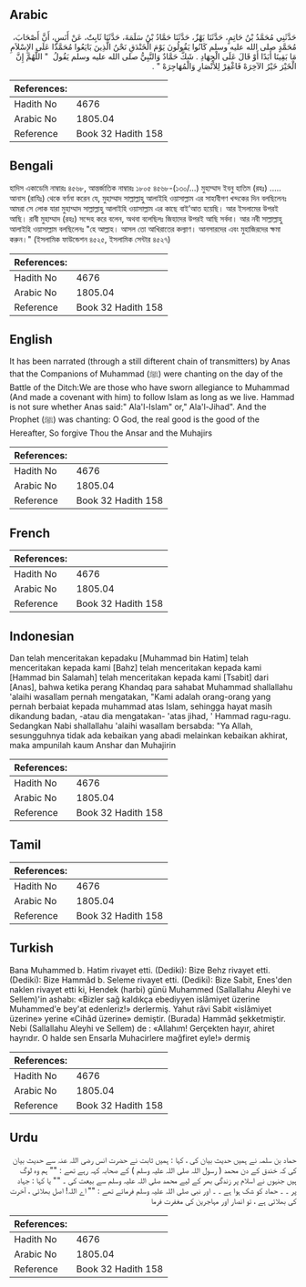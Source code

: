 ## Arabic


<div dir="rtl" lang="ar" style={{fontSize:'larger',backgroundColor:'#f8f9fa',padding:20}}>
حَدَّثَنِي مُحَمَّدُ بْنُ حَاتِمٍ، حَدَّثَنَا بَهْزٌ، حَدَّثَنَا حَمَّادُ بْنُ سَلَمَةَ، حَدَّثَنَا ثَابِتٌ، عَنْ أَنَسٍ، أَنَّ أَصْحَابَ، مُحَمَّدٍ صلى الله عليه وسلم كَانُوا يَقُولُونَ يَوْمَ الْخَنْدَقِ نَحْنُ الَّذِينَ بَايَعُوا مُحَمَّدًا عَلَى الإِسْلاَمِ مَا بَقِينَا أَبَدًا أَوْ قَالَ عَلَى الْجِهَادِ ‏.‏ شَكَّ حَمَّادٌ وَالنَّبِيُّ صلى الله عليه وسلم يَقُولُ ‏ "‏ اللَّهُمَّ إِنَّ الْخَيْرَ خَيْرُ الآخِرَهْ فَاغْفِرْ لِلأَنْصَارِ وَالْمُهَاجِرَهْ ‏"‏ ‏.‏
</div>
<div style={{backgroundColor:'#f8f9fa',padding:20, marginBottom: 10}}><table> <thead> <tr> <th>References:</th> <th></th> </tr> </thead> <tbody><tr><td>Hadith No</td><td>4676</td></tr><tr><td>Arabic No</td><td>1805.04</td></tr><tr><td>Reference</td><td>Book 32 Hadith 158</td></tr></tbody></table></div>

## Bengali


<div dir="ltr" lang="bn" style={{fontSize:'larger',backgroundColor:'#f8f9fa',padding:20}}>
হাদিস একাডেমি নাম্বারঃ ৪৫৬৮, আন্তর্জাতিক নাম্বারঃ ১৮০৫ ৪৫৬৮-(১৩০/...) মুহাম্মাদ ইবনু হাতিম (রহঃ) ..... আনাস (রাযিঃ) থেকে বর্ণনা করেন যে, মুহাম্মাদ সাল্লাল্লাহু আলাইহি ওয়াসাল্লাম এর সাহাবীগণ খন্দকের দিন বলছিলেনঃ আমরা সে লোক যারা মুহাম্মাদ সাল্লাল্লাহু আলাইহি ওয়াসাল্লাম এর কাছে বাই’আত হয়েছি। আর ইসলামের উপরই আছি। রাবী মুহাম্মাদ (রহঃ) সন্দেহ করে বলেন, অথবা বলেছিলঃ জিহাদের উপরই আছি সর্বদা। আর নবী সাল্লাল্লাহু আলাইহি ওয়াসাল্লাম বলছিলেনঃ "হে আল্লাহ। আসল তো আখিরাতের কল্যাণ। আনসারদের এবং মুহাজিরদের ক্ষমা করুন।" (ইসলামিক ফাউন্ডেশন ৪৫২৫, ইসলামিক সেন্টার ৪৫২৭)
</div>
<div style={{backgroundColor:'#f8f9fa',padding:20, marginBottom: 10}}><table> <thead> <tr> <th>References:</th> <th></th> </tr> </thead> <tbody><tr><td>Hadith No</td><td>4676</td></tr><tr><td>Arabic No</td><td>1805.04</td></tr><tr><td>Reference</td><td>Book 32 Hadith 158</td></tr></tbody></table></div>

## English


<div dir="ltr" lang="en" style={{fontSize:'larger',backgroundColor:'#f8f9fa',padding:20}}>
It has been narrated (through a still difterent chain of transmitters) by Anas that the Companions of Muhammad (ﷺ) were chanting on the day of the Battle of the Ditch:We are those who have sworn allegiance to Muhammad (And made a covenant with him) to follow Islam as long as we live. Hammad is not sure whether Anas said:" Ala'l-Islam" or," Ala'l-Jihad". And the Prophet (ﷺ) was chanting: O God, the real good is the good of the Hereafter, So forgive Thou the Ansar and the Muhajirs
</div>
<div style={{backgroundColor:'#f8f9fa',padding:20, marginBottom: 10}}><table> <thead> <tr> <th>References:</th> <th></th> </tr> </thead> <tbody><tr><td>Hadith No</td><td>4676</td></tr><tr><td>Arabic No</td><td>1805.04</td></tr><tr><td>Reference</td><td>Book 32 Hadith 158</td></tr></tbody></table></div>

## French


<div dir="ltr" lang="fr" style={{fontSize:'larger',backgroundColor:'#f8f9fa',padding:20}}>

</div>
<div style={{backgroundColor:'#f8f9fa',padding:20, marginBottom: 10}}><table> <thead> <tr> <th>References:</th> <th></th> </tr> </thead> <tbody><tr><td>Hadith No</td><td>4676</td></tr><tr><td>Arabic No</td><td>1805.04</td></tr><tr><td>Reference</td><td>Book 32 Hadith 158</td></tr></tbody></table></div>

## Indonesian


<div dir="ltr" lang="id" style={{fontSize:'larger',backgroundColor:'#f8f9fa',padding:20}}>
Dan telah menceritakan kepadaku [Muhammad bin Hatim] telah menceritakan kepada kami [Bahz] telah menceritakan kepada kami [Hammad bin Salamah] telah menceritakan kepada kami [Tsabit] dari [Anas], bahwa ketika perang Khandaq para sahabat Muhammad shallallahu 'alaihi wasallam pernah mengatakan, "Kami adalah orang-orang yang pernah berbaiat kepada muhammad atas Islam, sehingga hayat masih dikandung badan, -atau dia mengatakan- 'atas jihad, ' Hammad ragu-ragu. Sedangkan Nabi shallallahu 'alaihi wasallam bersabda: "Ya Allah, sesungguhnya tidak ada kebaikan yang abadi melainkan kebaikan akhirat, maka ampunilah kaum Anshar dan Muhajirin
</div>
<div style={{backgroundColor:'#f8f9fa',padding:20, marginBottom: 10}}><table> <thead> <tr> <th>References:</th> <th></th> </tr> </thead> <tbody><tr><td>Hadith No</td><td>4676</td></tr><tr><td>Arabic No</td><td>1805.04</td></tr><tr><td>Reference</td><td>Book 32 Hadith 158</td></tr></tbody></table></div>

## Tamil


<div dir="ltr" lang="ta" style={{fontSize:'larger',backgroundColor:'#f8f9fa',padding:20}}>

</div>
<div style={{backgroundColor:'#f8f9fa',padding:20, marginBottom: 10}}><table> <thead> <tr> <th>References:</th> <th></th> </tr> </thead> <tbody><tr><td>Hadith No</td><td>4676</td></tr><tr><td>Arabic No</td><td>1805.04</td></tr><tr><td>Reference</td><td>Book 32 Hadith 158</td></tr></tbody></table></div>

## Turkish


<div dir="ltr" lang="tr" style={{fontSize:'larger',backgroundColor:'#f8f9fa',padding:20}}>
Bana Muhammed b. Hatim rivayet etti. (Dediki): Bize Behz rivayet etti. (Dediki): Bize Hammâd b. Seleme rivayet etti. (Dediki): Bize Sabit, Enes'den naklen rivayet etti ki, Hendek (harbi) günü Muhammed (Sallallahu Aleyhi ve Sellem)'in ashabı: «Bizler sağ kaldıkça ebediyyen islâmiyet üzerine Muhammed'e bey'at edenleriz!» derlermiş. Yahut râvi Sabit «islâmiyet üzerine» yerine «Cihâd üzerine» demiştir. (Burada) Hammâd şekketmiştir. Nebi (Sallallahu Aleyhi ve Sellem) de : «Allahım! Gerçekten hayır, ahiret hayrıdır. O halde sen Ensarla Muhacirlere mağfiret eyle!» dermiş
</div>
<div style={{backgroundColor:'#f8f9fa',padding:20, marginBottom: 10}}><table> <thead> <tr> <th>References:</th> <th></th> </tr> </thead> <tbody><tr><td>Hadith No</td><td>4676</td></tr><tr><td>Arabic No</td><td>1805.04</td></tr><tr><td>Reference</td><td>Book 32 Hadith 158</td></tr></tbody></table></div>

## Urdu


<div dir="rtl" lang="ur" style={{fontSize:'larger',backgroundColor:'#f8f9fa',padding:20}}>
حماد بن سلمہ نے ہمیں حدیث بیان کی ، کہا : ہمیں ثابت نے حضرت انس رضی اللہ عنہ سے حدیث بیان کی کہ خندق کے دن محمد ( رسول اللہ صلی اللہ علیہ وسلم ) کے صحابہ کہہ رہے تھے : "" ہم وہ لوگ ہیں جنہوں نے اسلام پر زندگی بھر کے لیے محمد صلی اللہ علیہ وسلم سے بیعت کی ۔ "" یا کہا : جہاد پر ۔ ۔ حماد کو شک ہوا ہے ۔ ۔ اور نبی صلی اللہ علیہ وسلم فرماتے تھے : "" اے اللہ! اصل بھلائی ، آخرت کی بھلائی ہے ، تو انصار اور مہاجرین کی مغفرت فرما
</div>
<div style={{backgroundColor:'#f8f9fa',padding:20, marginBottom: 10}}><table> <thead> <tr> <th>References:</th> <th></th> </tr> </thead> <tbody><tr><td>Hadith No</td><td>4676</td></tr><tr><td>Arabic No</td><td>1805.04</td></tr><tr><td>Reference</td><td>Book 32 Hadith 158</td></tr></tbody></table></div>